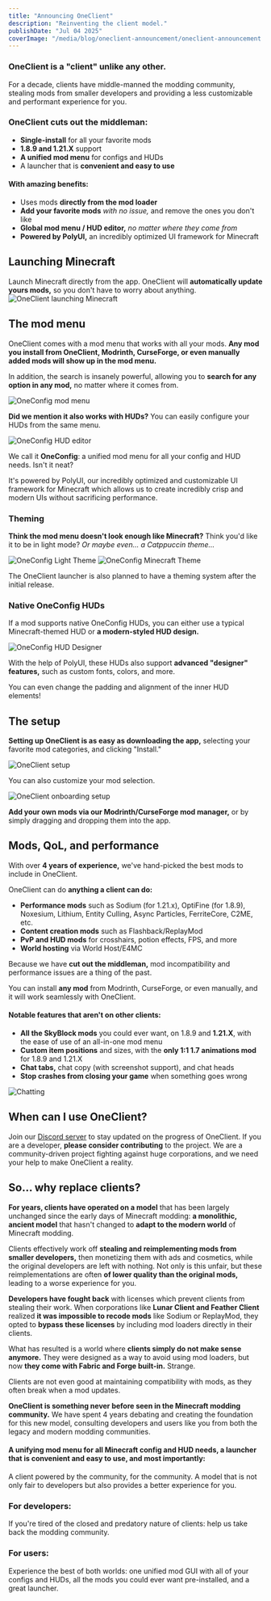 ```yaml
---
title: "Announcing OneClient"
description: "Reinventing the client model."
publishDate: "Jul 04 2025"
coverImage: "/media/blog/oneclient-announcement/oneclient-announcement.jpg"
---
```

### OneClient is a "client" unlike any other.

For a decade, clients have middle-manned the modding community, stealing mods from smaller developers and providing
 a less customizable and performant experience for you.

### OneClient cuts out the middleman:

- **Single-install** for all your favorite mods
- **1.8.9 and 1.21.X** support
- **A unified mod menu** for configs and HUDs
- A launcher that is **convenient and easy to use**

#### With amazing benefits:

- Uses mods **directly from the mod loader**
- **Add your favorite mods** *with no issue,* and remove the ones you don't like
- **Global mod menu / HUD editor,** *no matter where they come from*
- **Powered by PolyUI,** an incredibly optimized UI framework for Minecraft

## Launching Minecraft

Launch Minecraft directly from the app. OneClient will **automatically update yours mods,** so you don't have to worry about anything.
![OneClient launching Minecraft](/media/blog/oneclient-announcement/launch.jpg)

## The mod menu
OneClient comes with a mod menu that works with all your mods. **Any mod you install from OneClient, Modrinth, CurseForge,
or even manually added mods will show up in the mod menu.**

In addition, the search is insanely powerful, allowing you to **search for any option in any mod,** no matter where it comes from.

![OneConfig mod menu](/media/blog/oneclient-announcement/oneconfig.jpg)

**Did we mention it also works with HUDs?** You can easily configure your HUDs from the same menu.

![OneConfig HUD editor](/media/blog/oneclient-announcement/hud-editor.jpg)

We call it **OneConfig**: a unified mod menu for all your config and HUD needs. Isn't it neat?

It's powered by PolyUI, our incredibly optimized and customizable UI framework for Minecraft which allows us to create
incredibly crisp and modern UIs without sacrificing performance.

### Theming
**Think the mod menu doesn't look enough like Minecraft?** Think you'd like it to be in light mode? *Or maybe even... a
Catppuccin theme...*

![OneConfig Light Theme](/media/blog/oneclient-announcement/light-theme-lmao.png)
![OneConfig Minecraft Theme](/media/blog/oneclient-announcement/mc-theme.png)

The OneClient launcher is also planned to have a theming system after the initial release.

### Native OneConfig HUDs

If a mod supports native OneConfig HUDs, you can either use a typical Minecraft-themed HUD or **a modern-styled HUD design.**

![OneConfig HUD Designer](/media/blog/oneclient-announcement/hud-designer.jpg)

With the help of PolyUI, these HUDs also support **advanced "designer" features,** such as custom fonts, colors, and more.

You can even change the padding and alignment of the inner HUD elements!

## The setup

**Setting up OneClient is as easy as downloading the app,** selecting your favorite mod categories, and clicking "Install."

![OneClient setup](/media/blog/oneclient-announcement/onboarding1.jpg)

You can also customize your mod selection.

![OneClient onboarding setup](/media/blog/oneclient-announcement/onboarding2.jpg)

**Add your own mods via our Modrinth/CurseForge mod manager,** or by simply dragging and dropping them into the app.

## Mods, QoL, and performance

With over **4 years of experience,** we've hand-picked the best mods to include in OneClient.

OneClient can do **anything a client can do:**
- **Performance mods** such as Sodium (for 1.21.x), OptiFine (for 1.8.9), Noxesium, Lithium, Entity Culling, Async Particles,
FerriteCore, C2ME, etc.
- **Content creation mods** such as Flashback/ReplayMod
- **PvP and HUD mods** for crosshairs, potion effects, FPS, and more
- **World hosting** via World Host/E4MC

Because we have **cut out the middleman,** mod incompatibility and performance issues are a thing of the past.

You can install **any mod** from Modrinth, CurseForge, or even manually, and it will work seamlessly with OneClient.

#### Notable features that aren't on other clients:
- **All the SkyBlock mods** you could ever want, on 1.8.9 and **1.21.X**, with the ease of use of an all-in-one mod menu
- **Custom item positions** and sizes, with the **only 1:1 1.7 animations mod** for 1.8.9 and 1.21.X
- **Chat tabs,** chat copy (with screenshot support), and chat heads
- **Stop crashes from closing your game** when something goes wrong

![Chatting](/media/blog/oneclient-announcement/chatting.png)

## When can I use OneClient?

Join our [Discord server](/discord) to stay updated on the progress of OneClient. If you are a developer, **please consider
contributing** to the project. We are a community-driven project fighting against huge corporations, and we need your help
to make OneClient a reality.

## So... why replace clients?

**For years, clients have operated on a model** that has been largely unchanged since the early days of Minecraft modding:
**a monolithic, ancient model** that hasn't changed to **adapt to the modern world** of Minecraft modding.

Clients effectively work off **stealing and reimplementing mods from smaller developers,** then monetizing them
with ads and cosmetics, while the original developers are left with nothing.
Not only is this unfair, but these reimplementations are often **of lower quality than the original mods,** leading to
a worse experience for you.

**Developers have fought back** with licenses which prevent clients from stealing their work. When corporations like
**Lunar Client and Feather Client** realized **it was impossible to recode mods** like Sodium or ReplayMod,
they opted to **bypass these licenses** by including mod loaders directly in their clients.

What has resulted is a world where **clients simply do not make sense anymore.** They were designed as a way to avoid
using mod loaders, but now **they come with Fabric and Forge built-in.** Strange.

Clients are not even good at maintaining compatibility with mods, as they often break when a mod updates.

**OneClient is something never before seen in the Minecraft modding community.** We have spent 4 years debating and creating
the foundation for this new model, consulting developers and users like you from both the legacy and modern modding communities.

#### A unifying mod menu for all Minecraft config and HUD needs, a launcher that is convenient and easy to use, and most importantly:
A client powered by the community, for the community. A model that is not only fair to developers
but also provides a better experience for you.

### For developers:
If you're tired of the closed and predatory nature of clients: help us take back the modding community.

### For users:
Experience the best of both worlds: one unified mod GUI with all of your configs and HUDs, all the mods you could ever
want pre-installed, and a great launcher.
